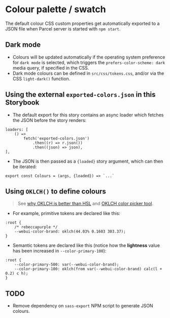 
<Meta of={Colours} />

# Colour palette / swatch
The default colour CSS custom properties get automatically exported to a JSON file when Parcel server is started with `npm start`.

<Canvas of={Colours.Colours} />

## Dark mode
- Colours will be updated automatically if the operating system preference for `dark mode` is selected, which triggers the `prefers-color-scheme: dark` media query, if specified in the CSS.
- Dark mode colours can be defined in `src/css/tokens.css`, and/or via the CSS `light-dark()` function.

## Using the external `exported-colors.json` in this Storybook
- The default export for this story contains an async loader which fetches the JSON before the story renders:
```
loaders: [
    () =>
        fetch('exported-colors.json')
            .then((r) => r.json())
            .then((json) => json),
],
```
- The JSON is then passed as a `{loaded}` story argument, which can then be iterated:
```
export const Colours = (args, {loaded}) => `...`
```

## Using `OKLCH()` to define colours
> See [why OKLCH is better than HSL](https://evilmartians.com/chronicles/oklch-in-css-why-quit-rgb-hsl) and [OKLCH color picker tool](https://oklch.com/#70,0.1,293,100).

- For example, primitive tokens are declared like this:
```
:root {
    /* rebeccapurple */
    --webui-color-brand: oklch(44.03% 0.1603 303.37);
}
```
- Semantic tokens are declared like this (notice how the **lightness** value has been increased in `--color-primary-100`):
```
:root {
    --color-primary-500: var(--webui-color-brand);
    --color-primary-100: oklch(from var(--webui-color-brand) calc(l + 0.2) c h);
}
```

## TODO
- Remove dependency on `sass-export` NPM script to generate JSON colours.
